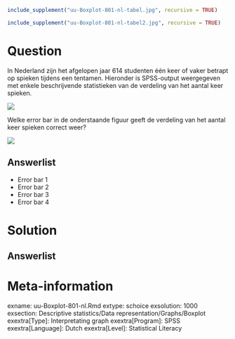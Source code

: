 ```r
include_supplement("uu-Boxplot-801-nl-tabel.jpg", recursive = TRUE)
```

```r
include_supplement("uu-Boxplot-801-nl-tabel2.jpg", recursive = TRUE)
```

Question
========
  
In Nederland zijn het afgelopen jaar 614 studenten één keer of vaker betrapt op spieken tijdens een tentamen. Hieronder is SPSS-output weergegeven met enkele beschrijvende statistieken van de verdeling van het aantal keer spieken.


![](uu-Boxplot-801-nl-tabel.jpg)

Welke error bar in de onderstaande figuur geeft de verdeling van het aantal keer spieken correct weer?

![](uu-Boxplot-801-nl-tabel2.jpg)
  
Answerlist
----------
* Error bar 1 
* Error bar 2
* Error bar 3
* Error bar 4	


Solution
========
  


Answerlist
----------



Meta-information
================
exname: uu-Boxplot-801-nl.Rmd
extype: schoice
exsolution: 1000
exsection: Descriptive statistics/Data representation/Graphs/Boxplot
exextra[Type]: Interpretating graph
exextra[Program]: SPSS
exextra[Language]: Dutch
exextra[Level]: Statistical Literacy
